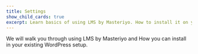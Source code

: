 ```yaml
---
title: Settings
show_child_cards: true
excerpt: Learn basics of using LMS by Masteriyo. How to install it on your WordPress setup.
---
```


We will walk you through using LMS by Masteriyo and How you can install in your existing WordPress setup.
